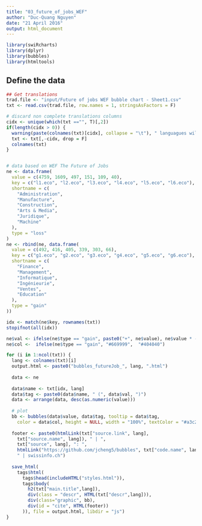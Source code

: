 ```yaml
---
title: "03_future_of_jobs_WEF"
author: "Duc-Quang Nguyen"
date: "21 April 2016"
output: html_document
---
```


```r
library(swiRcharts)
library(dplyr)
library(bubbles)
library(htmltools)
```

## Define the data
```r

## Get translations
trad.file <- "input/Future of jobs WEF bubble chart - Sheet1.csv"
txt <- read.csv(trad.file, row.names = 1, stringsAsFactors = F)

# discard non complete translations columns
cidx <- unique(which(txt =="", T)[,2])
if(length(cidx > 0)) {
  warning(paste(colnames(txt)[cidx], collapse = "\t"), " languagues will be discarded!", "\n")
  txt <- txt[,-cidx, drop = F]
  colnames(txt)
}


# data based on WEF The Future of Jobs
ne <- data.frame(
  value = c(4759, 1609, 497, 151, 109, 40),
  key = c("l1.eco", "l2.eco", "l3.eco", "l4.eco", "l5.eco", "l6.eco"),
  shortname = c(
    "Administration",
    "Manufacture",
    "Construction",
    "Arts & Media",
    "Juridique",
    "Machine"
  ),
  type = "loss"
)
ne <- rbind(ne, data.frame(
  value = c(492, 416, 405, 339, 303, 66),
  key = c("g1.eco", "g2.eco", "g3.eco", "g4.eco", "g5.eco", "g6.eco"),
  shortname = c(
    "Finance",
    "Management",
    "Informatique",
    "Ingénieurie",
    "Ventes",
    "Education"
  ),
  type = "gain"
))

idx <- match(ne$key, rownames(txt))
stopifnot(all(idx))

```

```r
ne$val <- ifelse(ne$type == "gain", paste0("+", ne$value), ne$value * -1)
ne$col <-  ifelse(ne$type == "gain", "#669999",  "#404040")

for (i in 1:ncol(txt)) {
  lang <- colnames(txt)[i]
  output.html <- paste0("bubbles_futureJob_", lang, ".html")
  
  data <- ne
  
  data$name <- txt[idx, lang]
  data$tag <- paste0(data$name, " (", data$val, ")")
  data <- arrange(data, desc(as.numeric(value)))
  
  # plot
  bb <- bubbles(data$value, data$tag, tooltip = data$tag, 
    color = data$col, height = NULL, width = "100%", textColor = "#a3c2c2" )
  
  footer <- paste0(htmlLink(txt["source.link", lang], 
    txt["source.name", lang]), " | ",
    txt["source", lang], ": ", 
    htmlLink("https://github.com/jcheng5/bubbles", txt["code.name", lang]), 
    " | swissinfo.ch")
  
  save_html(
    tags$html(
      tags$head(includeHTML("styles.html")),
      tags$body(    
        h2(txt["main.title",lang]),
        div(class = "descr", HTML(txt["descr",lang])),
        div(class="graphic", bb),
        div(id = "cite", HTML(footer))
      )), file = output.html, libdir = "js")  
}



```
